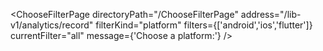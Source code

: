 


<ChooseFilterPage
    directoryPath="/ChooseFilterPage"
    address="/lib-v1/analytics/record"
    filterKind="platform"
    filters={['android','ios','flutter']}
    currentFilter="all"
    message={'Choose a platform:'}
/>
